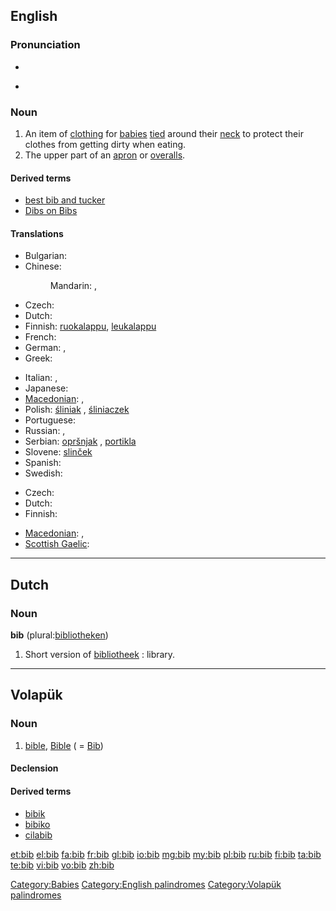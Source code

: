 ==English==

===Pronunciation===
* {{audio|en-us-bib.ogg|Audio (US)}}

* {{rhymes|ɪb}}

===Noun===
{{en-noun}}

# An item of [[clothing]] for [[baby|babies]] [[tie]]d around their [[neck]] to protect their clothes from getting dirty when eating.
# The upper part of an [[apron]] or [[overalls]].

====Derived terms====
* [[best bib and tucker]]
* [[Dibs on Bibs]]

====Translations====
{{trans-top|item of clothing for babies}}
* Bulgarian: {{t|bg|лигавче}}
* Chinese:
*: Mandarin: {{t|zh|圍兜|sc=Hani}}, {{t|zh|围兜|tr=wéidōu|sc=Hani}}
* Czech: {{t-|cs|bryndák|m}}
* Dutch: {{t+|nl|slabbetje}}
* Finnish: [[ruokalappu]], [[leukalappu]]
* French: {{t+|fr|bavoir|m}}
* German: {{t+|de|Lätzchen|n}}, {{t+|de|Latz|m}}
* Greek: {{t|el|σαλιάρα|f|tr=saliára|sc=Grek}}
{{trans-mid}}
* Italian: {{t-|it|bavaglino|m}}, {{t-|it|bavaglio|m}}
* Japanese: {{t|ja|ビブ|tr=bibu|sc=Jpan}}
* [[Macedonian]]: {{t|mk|лигавче|n|tr=lígavče}},  {{t|mk|портикла|f|tr=pórtikla}}
* Polish: [[śliniak]] {{m}}, [[śliniaczek]] {{m}}
* Portuguese: {{t|pt|babador}}
* Russian: {{t|ru|нагрудник|m|tr=nagrúdnik|sc=Cyrl}}, {{t|ru|слюнявчик|m|tr=sljunjávčik|sc=Cyrl}}
* Serbian: [[opršnjak]] {{m}}, [[portikla]] {{f}}
* Slovene: [[slinček]] {{m}}
* Spanish: {{t+|es|babero|m}}
* Swedish: {{t+|sv|haklapp|c}}
{{trans-bottom}}

{{trans-top|upper part of an apron or overalls}}
* Czech: {{t-|cs|lacl|m}}
* Dutch: {{t|nl|borstje, salopette}}
* Finnish: {{t|fi|rintalappu}}
{{trans-mid}}
* [[Macedonian]]: {{t|mk|лигавче|n|tr=lígavče}},  {{t|mk|портикла|f|tr=pórtikla}}
* [[Scottish Gaelic]]: {{t-|gd|biob|m|xs=Scottish Gaelic}}
{{trans-bottom}}

[[Category:Babies]]
[[Category:English palindromes]]

----

==Dutch==

===Noun===
'''bib''' (plural:[[bibliotheken]])

# Short version of [[bibliotheek]] : library.

----

==Volapük==

===Noun===
{{vo-noun}}

# [[bible]], [[Bible]] ( = [[Bib]])

====Declension====
{{vo-decl-noun}}

====Derived terms====
* [[bibik]]
* [[bibiko]]
* [[cilabib]]

[[Category:Volapük palindromes]]

[[et:bib]]
[[el:bib]]
[[fa:bib]]
[[fr:bib]]
[[gl:bib]]
[[io:bib]]
[[mg:bib]]
[[my:bib]]
[[pl:bib]]
[[ru:bib]]
[[fi:bib]]
[[ta:bib]]
[[te:bib]]
[[vi:bib]]
[[vo:bib]]
[[zh:bib]]